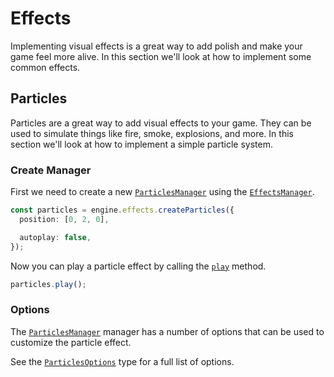 # Effects

Implementing visual effects is a great way to add polish and make your game feel more alive. In this section we'll look at how to implement some common effects.

## Particles

Particles are a great way to add visual effects to your game. They can be used to simulate things like fire, smoke, explosions, and more. In this section we'll look at how to implement a simple particle system.

### Create Manager

First we need to create a new [`ParticlesManager`](/sdk/managers/#particlesmanager) using the [`EffectsManager`](/sdk/managers/#effectsmanager).

```ts
const particles = engine.effects.createParticles({
  position: [0, 2, 0],

  autoplay: false,
});
```

Now you can play a particle effect by calling the [`play`](/sdk/managers/effects/particles/play) method.

```ts
particles.play();
```

### Options

The [`ParticlesManager`](/sdk/managers/#particlesmanager) manager has a number of options that can be used to customize the particle effect.

See the [`ParticlesOptions`](/sdk/types/ParticlesOptions) type for a full list of options.
